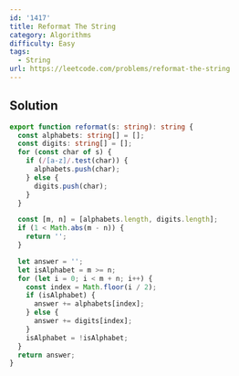 ```yaml
---
id: '1417'
title: Reformat The String
category: Algorithms
difficulty: Easy
tags:
  - String
url: https://leetcode.com/problems/reformat-the-string
---
```


## Solution

```typescript showLineNumbers
export function reformat(s: string): string {
  const alphabets: string[] = [];
  const digits: string[] = [];
  for (const char of s) {
    if (/[a-z]/.test(char)) {
      alphabets.push(char);
    } else {
      digits.push(char);
    }
  }

  const [m, n] = [alphabets.length, digits.length];
  if (1 < Math.abs(m - n)) {
    return '';
  }

  let answer = '';
  let isAlphabet = m >= n;
  for (let i = 0; i < m + n; i++) {
    const index = Math.floor(i / 2);
    if (isAlphabet) {
      answer += alphabets[index];
    } else {
      answer += digits[index];
    }
    isAlphabet = !isAlphabet;
  }
  return answer;
}
```
